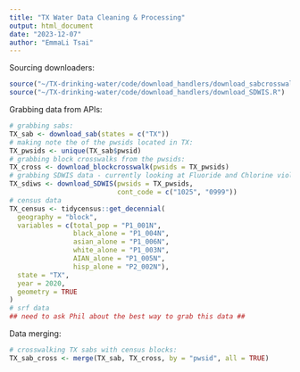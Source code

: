 ```yaml
---
title: "TX Water Data Cleaning & Processing"
output: html_document
date: "2023-12-07"
author: "EmmaLi Tsai" 
---
```


Sourcing downloaders: 
```r
source("~/TX-drinking-water/code/download_handlers/download_sabcrosswalk.R")
source("~/TX-drinking-water/code/download_handlers/download_SDWIS.R")
```

Grabbing data from APIs: 
```r
# grabbing sabs: 
TX_sab <- download_sab(states = c("TX"))
# making note the of the pwsids located in TX: 
TX_pwsids <- unique(TX_sab$pwsid)
# grabbing block crosswalks from the pwsids: 
TX_cross <- download_blockcrosswalk(pwsids = TX_pwsids)
# grabbing SDWIS data - currently looking at Fluoride and Chlorine violations (1025 and 0999 respectively)
TX_sdiws <- download_SDWIS(pwsids = TX_pwsids, 
                           cont_code = c("1025", "0999"))
# census data 
TX_census <- tidycensus::get_decennial(
  geography = "block", 
  variables = c(total_pop = "P1_001N", 
                black_alone = "P1_004N", 
                asian_alone = "P1_006N", 
                white_alone = "P1_003N", 
                AIAN_alone = "P1_005N", 
                hisp_alone = "P2_002N"), 
  state = "TX", 
  year = 2020,
  geometry = TRUE
)
# srf data
## need to ask Phil about the best way to grab this data ##

```
Data merging: 
```r
# crosswalking TX sabs with census blocks: 
TX_sab_cross <- merge(TX_sab, TX_cross, by = "pwsid", all = TRUE)


```